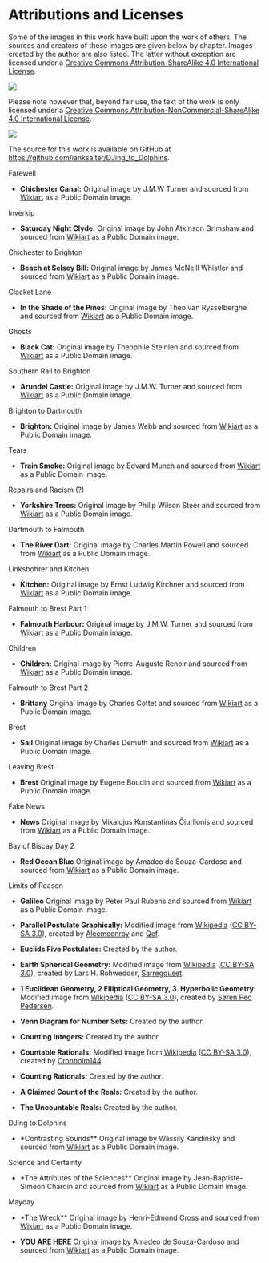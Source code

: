 
# Attributions and Licenses #

Some of the images in this work have built upon the work of others. The sources and 
creators of these images are given below by chapter. Images created by the author are also listed. The latter without exception are licensed under a [Creative Commons Attribution-ShareAlike 4.0 International License](href="http://creativecommons.org/licenses/by-sa/4.0/").

![](https://i.creativecommons.org/l/by-sa/4.0/88x31.png)

Please note however that, beyond fair use, the text of the work is only licensed under a [Creative Commons Attribution-NonCommercial-ShareAlike 4.0 International License](href="http://creativecommons.org/licenses/by-nc-sa/4.0/).

![](https://i.creativecommons.org/l/by-nc-sa/4.0/88x31.png)

The source for this work is available on GitHub at [https://github.com/ianksalter/DJing_to_Dolphins](https://github.com/ianksalter/djing-to-dolphins).

Farewell

* **Chichester Canal:** Original image by J.M.W Turner and sourced from [Wikiart](https://www.wikiart.org/) as a Public Domain image. 

Inverkip

* **Saturday Night Clyde:** Original image by John Atkinson Grimshaw and sourced from [Wikiart](https://www.wikiart.org/) as a Public Domain image. 

Chichester to Brighton

* **Beach at Selsey Bill:** Original image by James McNeill Whistler and sourced from [Wikiart](https://www.wikiart.org/) as a Public Domain image.

Clacket Lane

* **In the Shade of the Pines:** Original image by Theo van Rysselberghe and sourced from [Wikiart](https://www.wikiart.org/) as a Public Domain image.

Ghosts

* **Black Cat:** Original image by Theophile Steinlen and sourced from [Wikiart](https://www.wikiart.org/) as a Public Domain image.

Southern Rail to Brighton

* **Arundel Castle:** Original image by J.M.W. Turner and sourced from [Wikiart](https://www.wikiart.org/) as a Public Domain image.

Brighton to Dartmouth

* **Brighton:** Original image by James Webb and sourced from [Wikiart](https://www.wikiart.org/) as a Public Domain image.

Tears

* **Train Smoke:** Original image by Edvard Munch and sourced from [Wikiart](https://www.wikiart.org/) as a Public Domain image.

Repairs and Racism (?)

* **Yorkshire Trees:** Original image by Philip Wilson Steer and sourced from [Wikiart](https://www.wikiart.org/) as a Public Domain image.

Dartmouth to Falmouth

* **The River Dart:** Original image by Charles Martin Powell and sourced from [Wikiart](https://www.wikiart.org/) as a Public Domain image.

Linksbohrer and Kitchen

* **Kitchen:** Original image by Ernst Ludwig Kirchner  and sourced from [Wikiart](https://www.wikiart.org/) as a Public Domain image.

Falmouth to Brest Part 1

* **Falmouth Harbour:** Original image by J.M.W. Turner and sourced from [Wikiart](https://www.wikiart.org/) as a Public Domain image.

Children

* **Children:** Original image by Pierre-Auguste Renoir and sourced from [Wikiart](https://www.wikiart.org/) as a Public Domain image.

Falmouth to Brest Part 2

* **Brittany** Original image by Charles Cottet and sourced from [Wikiart](https://www.wikiart.org/) as a Public Domain image.

Brest

* **Sail** Original image by Charles Demuth and sourced from [Wikiart](https://www.wikiart.org/) as a Public Domain image.

Leaving Brest

* **Brest** Original image by Eugene Boudin and sourced from [Wikiart](https://www.wikiart.org/) as a Public Domain image.

Fake News

* **News** Original image by Mikalojus Konstantinas Čiurlionis and sourced from [Wikiart](https://www.wikiart.org/) as a Public Domain image.

Bay of Biscay Day 2

* **Red Ocean Blue** Original image by Amadeo de Souza-Cardoso and sourced from [Wikiart](https://www.wikiart.org/) as a Public Domain image.

Limits of Reason

* **Galileo** Original image by Peter Paul Rubens and sourced from [Wikiart](https://www.wikiart.org/) as a Public Domain image.

* **Parallel Postulate Graphically:**  Modified image from [Wikipedia](https://en.wikipedia.org/wiki/Parallel_postulate#/media/File:Parallel_Postulate.svg) ([CC BY-SA 3.0](https://creativecommons.org/licenses/by-sa/3.0/)), 
  created by [Alecmconroy](https://en.wikipedia.org/wiki/User:Alecmconroy) and [Qef](https://en.wikipedia.org/wiki/User:Qef). 
  
* **Euclids Five Postulates:**  Created by the author.

* **Earth Spherical Geometry:**  Modified image from [Wikipedia](https://en.wikipedia.org/wiki/Non-Euclidean_geometry#/media/File:Triangles_(spherical_geometry).jpg) ([CC BY-SA 3.0](https://creativecommons.org/licenses/by-sa/3.0/)), 
  created by Lars H. Rohwedder, [Sarregouset](https://commons.wikimedia.org/wiki/User:Sarregouset).

* **1 Euclidean Geometry, 2 Elliptical Geometry, 3. Hyperbolic Geometry:**  Modified image from [Wikipedia](https://en.wikipedia.org/wiki/Parallel_postulate#/media/File:Euclidian_and_non_euclidian_geometry.png) ([CC BY-SA 3.0](https://creativecommons.org/licenses/by-sa/3.0/)), created by [Søren Peo Pedersen](http://da.wikipedia.org/wiki/Bruger:Peo).

* **Venn Diagram for Number Sets:**  Created by the author.

* **Counting Integers:**  Created by the author.

* **Countable Rationals:**  Modified image from [Wikipedia](https://en.wikipedia.org/wiki/Parallel_postulate#/media/File:Euclidian_and_non_euclidian_geometry.png) ([CC BY-SA 3.0](https://en.wikipedia.org/wiki/Rational_number#/media/File:Diagonal_argument.svg)), created by [Cronholm144](https://commons.wikimedia.org/wiki/User:Cronholm144).

* **Counting Rationals:**  Created by the author.

* **A Claimed Count of the Reals:**  Created by the author.

* **The Uncountable Reals:**  Created by the author.

DJing to Dolphins

* *Contrasting Sounds** Original image by Wassily Kandinsky and sourced from [Wikiart](https://www.wikiart.org/) as a Public Domain image.

Science and Certainty

* *The Attributes of the Sciences** Original image by Jean-Baptiste-Simeon Chardin and sourced from [Wikiart](https://www.wikiart.org/) as a Public Domain image.

Mayday

* *The Wreck** Original image by Henri-Edmond Cross and sourced from [Wikiart](https://www.wikiart.org/) as a Public Domain image.


* **YOU ARE HERE** Original image by Amadeo de Souza-Cardoso and sourced from [Wikiart](https://www.wikiart.org/) as a Public Domain image.
  


